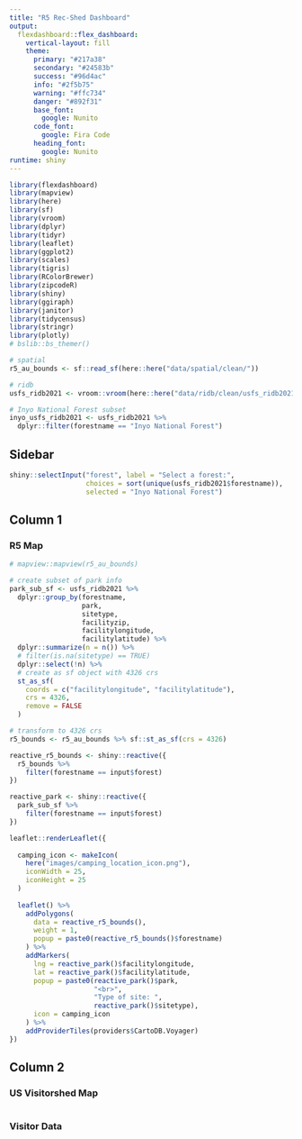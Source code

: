 ```yaml
---
title: "R5 Rec-Shed Dashboard"
output: 
  flexdashboard::flex_dashboard:
    vertical-layout: fill
    theme:
      primary: "#217a38"
      secondary: "#24583b"
      success: "#96d4ac"
      info: "#2f5b75"
      warning: "#ffc734"
      danger: "#892f31"
      base_font:
        google: Nunito
      code_font:
        google: Fira Code
      heading_font:
        google: Nunito
runtime: shiny
---
```


```r
library(flexdashboard)
library(mapview)
library(here)
library(sf)
library(vroom)
library(dplyr)
library(tidyr)
library(leaflet)
library(ggplot2)
library(scales)
library(tigris)
library(RColorBrewer)
library(zipcodeR)
library(shiny)
library(ggiraph)
library(janitor)
library(tidycensus)
library(stringr)
library(plotly)
# bslib::bs_themer()
```

```r
# spatial 
r5_au_bounds <- sf::read_sf(here::here("data/spatial/clean/"))

# ridb
usfs_ridb2021 <- vroom::vroom(here::here("data/ridb/clean/usfs_ridb2021_no_dist_travel.csv"))

# Inyo National Forest subset
inyo_usfs_ridb2021 <- usfs_ridb2021 %>% 
  dplyr::filter(forestname == "Inyo National Forest")
```

## Sidebar {.sidebar}

```r
shiny::selectInput("forest", label = "Select a forest:",
                   choices = sort(unique(usfs_ridb2021$forestname)),
                   selected = "Inyo National Forest")
```

## Column 1

### R5 Map

```r
# mapview::mapview(r5_au_bounds)

# create subset of park info
park_sub_sf <- usfs_ridb2021 %>% 
  dplyr::group_by(forestname,
                  park,
                  sitetype,
                  facilityzip,
                  facilitylongitude,
                  facilitylatitude) %>%
  dplyr::summarize(n = n()) %>%
  # filter(is.na(sitetype) == TRUE)
  dplyr::select(!n) %>%
  # create as sf object with 4326 crs
  st_as_sf(
    coords = c("facilitylongitude", "facilitylatitude"),
    crs = 4326,
    remove = FALSE
  )

# transform to 4326 crs
r5_bounds <- r5_au_bounds %>% sf::st_as_sf(crs = 4326)

reactive_r5_bounds <- shiny::reactive({
  r5_bounds %>%
    filter(forestname == input$forest)
})

reactive_park <- shiny::reactive({
  park_sub_sf %>% 
    filter(forestname == input$forest)
})

leaflet::renderLeaflet({
  
  camping_icon <- makeIcon(
    here("images/camping_location_icon.png"),
    iconWidth = 25,
    iconHeight = 25
  )
  
  leaflet() %>%
    addPolygons(
      data = reactive_r5_bounds(),
      weight = 1,
      popup = paste0(reactive_r5_bounds()$forestname)
    ) %>%
    addMarkers(
      lng = reactive_park()$facilitylongitude,
      lat = reactive_park()$facilitylatitude,
      popup = paste0(reactive_park()$park,
                     "<br>",
                     "Type of site: ",
                     reactive_park()$sitetype),
      icon = camping_icon
    ) %>% 
    addProviderTiles(providers$CartoDB.Voyager)
})
```


## Column 2
 
### US Visitorshed Map

```r

```

### Visitor Data

```r

```


